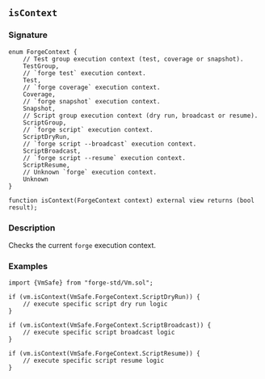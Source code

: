 ## `isContext`

### Signature

```solidity
enum ForgeContext {
    // Test group execution context (test, coverage or snapshot).
    TestGroup,
    // `forge test` execution context.
    Test,
    // `forge coverage` execution context.
    Coverage,
    // `forge snapshot` execution context.
    Snapshot,
    // Script group execution context (dry run, broadcast or resume).
    ScriptGroup,
    // `forge script` execution context.
    ScriptDryRun,
    // `forge script --broadcast` execution context.
    ScriptBroadcast,
    // `forge script --resume` execution context.
    ScriptResume,
    // Unknown `forge` execution context.
    Unknown
}

function isContext(ForgeContext context) external view returns (bool result);
```

### Description

Checks the current `forge` execution context.

### Examples

```solidity
import {VmSafe} from "forge-std/Vm.sol";

if (vm.isContext(VmSafe.ForgeContext.ScriptDryRun)) {
    // execute specific script dry run logic
}

if (vm.isContext(VmSafe.ForgeContext.ScriptBroadcast)) {
    // execute specific script broadcast logic
}

if (vm.isContext(VmSafe.ForgeContext.ScriptResume)) {
    // execute specific script resume logic
}
```
